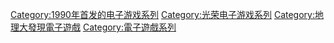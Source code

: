 {{cat main}}

{{DEFAULTSORT:Daikokai Jidai}}
[[Category:1990年首发的电子游戏系列|Category:1990年首发的电子游戏系列]]
[[Category:光荣电子游戏系列|Category:光荣电子游戏系列]]
[[Category:地理大發現電子遊戲|Category:地理大發現電子遊戲]]
[[Category:電子遊戲系列|Category:電子遊戲系列]]